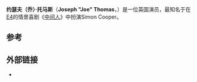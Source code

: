 {{Expand English|Joe Thomas (actor)|date=2016年12月}}
{{NoteTA
|T=zh-hans:乔·托马斯;zh-hk:祖·湯馬士;zh-tw:喬·湯瑪斯;
|1=zh-hans:乔; zh-hant:喬; zh-hk:祖;
|2=zh-hans:托马斯;zh-hk:湯馬士;zh-tw:湯瑪斯;
}}
{{Infobox person
| name                  = Joe Thomas
| image                 = Joe Thomas 2009.jpg
| imagesize             = 200px
| caption               = Joe Thomas at the [[British_Academy_Television_Awards_2009|British Academy Television Awards 2009]]
| birth_name            = Joseph Thomas
| birth_date            = {{Birth date and age|df=y|1983|10|28}}
| birth_place           = [[英格兰|英格兰]][[埃塞克斯郡|埃塞克斯郡]][[切尔姆斯福德|切尔姆斯福德]]
| alma_mater            = [[剑桥大学彭布罗克学院|剑桥大学彭布罗克学院]]
| occupation            = [[演员|演员]]
| years_active          = 2007年–现在
| website               =
}}
'''约瑟夫（乔）·托马斯'''（'''Joseph "Joe" Thomas'''，{{bd|1983年|10月28日}}）是一位英国演员，最知名于在[[E4|E4]]的情景喜剧《[[中间人|中间人]]》中扮演Simon Cooper。
==参考==
{{Reflist}}

==外部链接==
* {{IMDB name|3022504|Joe Thomas}}